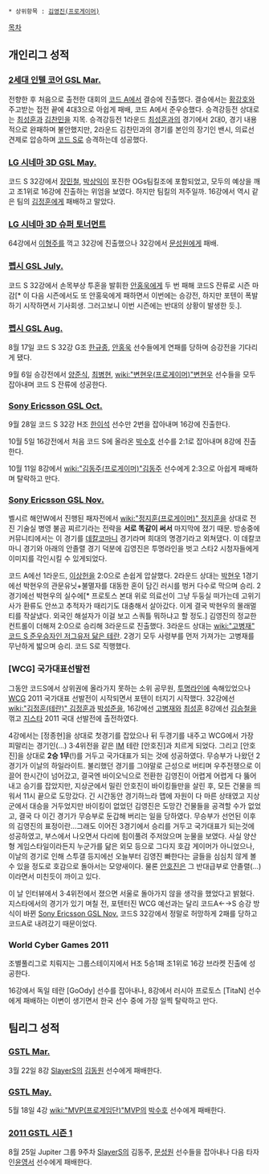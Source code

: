  * 상위항목 : [[김영진(프로게이머)]]

[[목차]]

== 개인리그 성적 ==
=== [[2세대 인텔 코어 GSL Mar.]] ===
전향한 후 처음으로 출전한 대회의 [[코드 A]]에서 결승에 진출했다. 
결승에서는 [[황강호]]와 주고받는 접전 끝에 4대3으로 아쉽게 패배, 코드 A에서 준우승했다. 승격강등전 상대로는 [[최성훈]]과 [[김찬민]]을 지목.
승격강등전 1라운드 [[최성훈]]과의 경기에서 2대0, 경기 내용적으로 완패하며 불안했지만, 2라운드 김찬민과의 경기를 본인의 장기인 밴시, 의료선 견제로 압승하며 [[코드 S]]로 승격하는데 성공했다.
=== [[LG 시네마 3D GSL May.]] ===
코드 S 32강에서 [[장민철]], [[박상익]]이 포진한 OGs팀킬조에 포함되었고, 모두의 예상을 깨고 조1위로 16강에 진출하는 위엄을 보였다.
하지만 팀킬의 저주일까. 16강에서 역시 같은 팀의 [[김정훈]]에게 패배하고 말았다.
=== [[LG 시네마 3D 슈퍼 토너먼트]] ===
64강에서 [[이형주]]를 꺽고 32강에 진출했으나 32강에서 [[문성원]]에게 패배.
=== [[펩시 GSL July.]] ===
코드 S 32강에서 손목부상 투혼을 발휘한 [[안홍욱]]에게 두 번 패해 코드S 잔류로 시즌 마감[* 이 다음 시즌에서도 또 안홍욱에게 패하면서 이번에는 승강전, 하지만 포텐이 폭발하기 시작하면서 기사회생. 그러고보니 이번 시즌에는 반대의 상황이 발생한 듯.]. 
=== [[펩시 GSL Aug.]] ===
8월 17일 코드 S 32강 G조 [[한규종]], [[안홍욱]] 선수들에게 연패를 당하며 승강전을 기다리게 됐다.

9월 6일 승강전에서 [[양준식]], [[최병현]], [[wiki:"변현우(프로게이머)"변현우]] 선수들을 모두 잡아내며 코드 S 잔류에 성공한다.
=== [[Sony Ericsson GSL Oct.]] ===
9월 28일 코드 S 32강 H조 [[한이석]] 선수만 2번을 잡아내며 16강에 진출한다.

10월 5일 16강전에서 처음 코드 S에 올라온 [[박수호]] 선수를 2:1로 잡아내며 8강에 진출한다.

10월 11일 8강에서 [[wiki:"김동주(프로게이머)"김동주]] 선수에게 2:3으로 아쉽게 패배하며 탈락하고 만다.
=== [[Sony Ericsson GSL Nov.]] ===
벨시르 해안W에서 진행된 패자전에서 [[wiki:"정지훈(프로게이머)" 정지훈]]을 상대로 전진 기술실 병영 불곰 찌르기라는 전략을 '''서로 똑같이 써서''' 마지막에 졌기 때문. 방송중에 커뮤니티에서는 이 경기를 [[데칼코마니]] 경기라며 희대의 명경기라고 외쳐댔다. 이 데칼코마니 경기와 아래의 안졸렬 경기 덕분에 김영진은 투명라인을 벗고 스타2 시청자들에게 이미지를 각인시킬 수 있게되었다.

코드 A에선 1라운드, [[이상헌]]을 2:0으로 손쉽게 압살했다. 2라운드 상대는 [[박현우]] 1경기에선 박현우의 관문유닛+불멸자를 대동한 혼이 담긴 러시를 벙커 다수로 막으며 승리. 2경기에선 박현우의 실수에[* 프로토스 본대 위로 의료선이 그냥 두둥실 떠가는데 고위기사가 환류도 안쓰고 추적자가 때리기도 대충해서 살아갔다. 이게 결국 박현우의 몰래멀티를 작살냈다. 외국인 해설자가 이걸 보고 스쿼틀 뭐하냐고 할 정도.] 김영진의 정교한 컨트롤이 더해져 2:0으로 승리해 3라운드로 진출했다. 3라운드 상대는 [[wiki:"고병재" 코드 S 준우승자인 저그유저 닮은 테란]]. 2경기 모두 사령부를 먼저 가져가는 고병재를 무난하게 밟으며 승리. 코드 S로 직행했다.
=== [WCG] 국가대표선발전 ===
그동안 코드S에서 상위권에 올라가지 못하는 소위 공무원, [[투명라인]]에 속해있었으나 [[WCG]] 2011 국가대표 선발전이 시작되면서 포텐이 터지기 시작했다. 32강에선 [[wiki:"김정훈(테란)" 김정훈]]과 [[박성준]]을, 16강에선 [[고병재]]와 [[최성훈]] 8강에선 [[김승철]]을 꺾고 [[지스타]] 2011 국대 선발전에 출전하였다.

4강에서는 [정종현]을 상대로 첫경기를 잡았으나 뒤 두경기를 내주고 WCG에서 가장 피말리는 경기인(...) 3·4위전을 같은 [[IM]] 테란 [안호진]과 치르게 되었다. 그리고 [안호진]을 상대로 '''2승 1무'''(!)를 거두고 국가대표가 되는 것에 성공하였다. 무승부가 나왔던 2경기가 이날의 하일라이트. 불리했던 경기를 그야말로 근성으로 버티며 우주전쟁으로 이끌어 한시간이 넘어갔고, 결국엔 바이오닉으로 전환한 김영진이 어렵게 어렵게 다 뚫어내고 승기를 잡았지만, 지상군에서 밀린 안호진이 바이킹들만을 살린 후, 모든 건물을 띄워서 11시 끝으로 도망갔다. 긴 시간동안 경기하느라 맵에 자원이 다 마른 상태였고 지상군에서 대승을 거두었지만 바이킹이 없었던 김영진은 도망간 건물들을 공격할 수가 없었고, 결국 다 이긴 경기가 무승부로 둔갑해 버리는 일을 당하였다. 무승부가 선언된 이후의 김영진의 표정이란...그래도 이어진 3경기에서 승리를 거두고 국가대표가 되는것에 성공하였고, 부스에서 나오면서 다리에 힘이풀려 주저앉으며 눈물을 보였다. 사실 양산형 게임스타일이라든지 누군가를 닮은 외모 등으로 그다지 호감 게이머가 아니었으나, 이날의 경기로 인해 스투갤 등지에선 오늘부터 김영진 빠한다는 글들을 심심치 않게 볼 수 있을 정도로 호감으로 돌아서는 모양새이다. 물론 [[안호진]]은 그 반대급부로 안졸렬(...)이라면서 미친듯이 까이고 있다.

이 날 인터뷰에서 3·4위전에서 졌으면 서울로 돌아가지 않을 생각을 했었다고 밝혔다. 지스타에서의 경기가 있기 며칠 전, 포텐터진 WCG 예선과는 달리 코드A←→S 승강 방식이 바뀐 [[Sony Ericsson GSL Nov.]] 코드S 32강에서 정말로 허망하게 2패를 당하고 코드A로 내려갔기 때문이었다. 
=== World Cyber Games 2011 ===
조별풀리그로 치뤄지는 그룹스테이지에서 H조 5승1패 조1위로 16강 브라켓 진출에 성공한다.

16강에서 독일 테란 [GoOdy] 선수를 잡아내나, 8강에서 러시아 프로토스 [TitaN] 선수에게 패배하는 이변이 생기면서 한국 선수 중에 가장 일찍 탈락하고 만다.
== 팀리그 성적 ==
=== [[GSTL Mar.]] ===
3월 22일 8강 [[SlayerS]]의 [[김동원]] 선수에게 패배한다.
=== [[GSTL May.]] ===
5월 18일 4강 [[wiki:"MVP(프로게임단)"MVP]]의 [[박수호]] 선수에게 패배한다.
=== [[2011 GSTL 시즌 1]] ===
8월 25일 Jupiter 그룹 9주차 [[SlayerS]]의 김동주, [[문성원]] 선수들을 잡아내나 다음 타자인[[윤영서]] 선수에게 패배한다.
